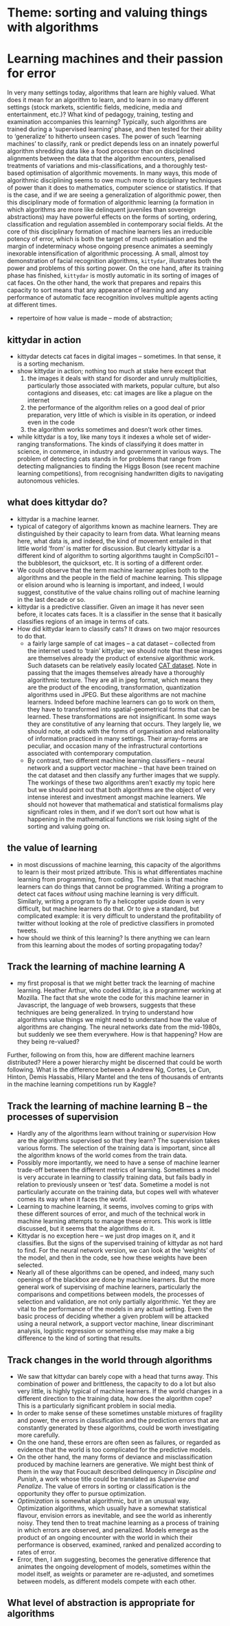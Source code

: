 # Theme: sorting and valuing things with algorithms

# Learning machines and their passion for error 

In very many settings today, algorithms that learn are highly valued. What does it mean for an algorithm to learn, and to learn in so many different settings (stock markets, scientific fields, medicine, media and entertainment, etc.)? What kind of pedagogy, training, testing and examination accompanies this learning? Typically, such algorithms are trained during a 'supervised learning' phase, and then tested for their ability to 'generalize' to hitherto unseen cases. The power of such 'learning machines' to classify, rank or predict depends less on an innately powerful algorithm shredding data like a food processor than on disciplined alignments between the data that the algorithm encounters, penalised treatments of variations and mis-classifications, and a thoroughly test-based optimisation of algorithmic movements. In many ways, this mode of algorithmic disciplining seems to owe much more to disciplinary techniques of power than it does to mathematics, computer science or statistics. If that is the case, and if we are seeing a generalization of algorithmic power, then this disciplinary mode of formation of algorithmic learning (a formation in which algorithms are more like delinquent juveniles than sovereign abstractions) may have powerful effects on the forms of sorting, ordering, classification and regulation assembled in contemporary social fields. At the core of this disciplinary formation of machine learners lies an irreducible potency of error, which is both the target of much optimisation and the margin of indeterminacy whose ongoing presence animates a seemingly inexorable intensification of algorithmic processing.  A small, almost toy demonstration of facial recognition algorithms, `kittydar`, illustrates both the power and problems of this sorting power. On the one hand, after its training phase has finished, `kittydar` is mostly automatic in its sorting of images of cat faces. On the other hand, the work that prepares and repairs this capacity to sort means that any appearance of learning and any performance of automatic face recognition involves multiple agents acting at different times. 


- repertoire of how value is made -- mode of abstraction; 

## kittydar in action

- kittydar detects cat faces in digital images -- sometimes. In that sense, it is a sorting mechanism.  
- show kittydar in action; nothing too much at stake here except that
    1. the images it deals with stand for disorder and unruly multiplicities, particularly those associated with markets, popular culture, but also contagions and diseases, etc: cat images are like a plague on the internet
    2. the performance of the algorithm relies on a good deal of prior preparation, very little of which is visible in its operation, or indeed even in the code
    3. the algorithm works sometimes and doesn't work other times. 

- while kittydar is a toy, like many toys it indexes a whole set of wider-ranging transformations. The kinds of classifying it does matter in science, in commerce, in industry and government in various ways. The problem of detecting cats stands in for problems that range from detecting malignancies to finding the Higgs Boson (see recent machine learning competitions), from recognising handwritten digits to navigating autonomous vehicles. 

## what does kittydar do?

- kittydar is a machine learner. 
- typical of category of algorithms known as machine learners. They are distinguished by their capacity to learn from data. What learning means here, what data is, and indeed, the kind of movement entailed in that little world 'from' is matter for discussion. But clearly kittydar is a different kind of algorithm to sorting algorithms taught in CompSci101 -- the bubblesort, the quicksort, etc. It is sorting of a different order. 
- We could observe that the term machine learner applies both to the algorithms and the people in the field of machine learning. This slippage or elision around who is learning is important, and indeed, I would suggest, constitutive of the value chains rolling out of machine learning in the last decade or so. 
- kittydar is a predictive classifier. Given an image it has never seen before, it locates cats faces. It is a classifier in the sense that it basically classifies regions of an image in terms of cats.
- How did kittydar learn to classify cats? It draws on two major resources to do that. 
    - a fairly large sample of cat images -- a cat dataset -- collected from the internet used to 'train' kittydar; we should note that these images are themselves already the product of extensive algorithmic work. Such datasets can be relatively easily located [CAT dataset](http://137.189.35.203/WebUI/CatDatabase/catData.html). Note in passing that the images themselves already have a thoroughly algorithmic texture. They are all in jpeg format, which means they are the product of the encoding, transformation, quantization algorithms used in JPEG. But these algorithms are not  machine learners.  Indeed before machine learners can go to work on them, they have to transformed into spatial-geometrical forms that can be learned. These transformations are not insignificant. In some ways they are constitutive of any learning that occurs. They largely lie, we should note, at odds with the forms of organisation and relationality of information practiced in many settings. Their array-forms are peculiar, and occasion many of the infrastructural contortions associated with contemporary computation. 
    - By contrast, two different machine learning classifiers -- neural network and a support vector machine -- that have been trained on the cat dataset and then classify any further images that we supply. The workings of these two algorithms aren't exactly my topic here but we should point out that both algorithms are the object of very intense interest and investment amongst machine learners. We should not however that mathematical and statistical formalisms play significant roles in them, and if we don't sort out how what is happening in the mathematical functions we risk losing sight of the sorting and valuing going on. 

## the value of learning

- in most discussions of machine learning, this capacity of the algorithms to learn is their most prized attribute. This is what differentiates machine learning  from programming, from coding. The claim is that machine learners can do things that cannot be programmed. Writing a program to detect cat faces _without_ using machine learning is very difficult. Similarly, writing a program to fly a helicopter upside down is very difficult, but machine learners do that. Or to give a standard, but complicated example: it is very difficult to understand the profitability of twitter without looking at the role of predictive classifiers in promoted tweets.
- how should we think of this learning? Is there anything we can learn from this learning about the modes of sorting propagating today?

## Track the learning of machine learning A

- my first proposal is that we might better track the learning of machine learning. Heather Arthur, who coded kittdar, is a programmer working at Mozilla. The fact that she wrote the code for this machine learner  in Javascript, the language of web browsers, suggests that these techniques are being generalized. In trying to understand how algorithms value things we might need to understand how the value of algorithms are changing. The neural networks date from the mid-1980s, but suddenly we see them everywhere. How is that happening? How are they being re-valued? 

Further, following on from this, how are different machine learners distributed? Here a power hierarchy might be discerned that could be worth following. What is the difference between a Andrew Ng, Cortes, Le Cun, Hinton, Demis Hassabis, Hilary Mantel and the tens of thousands of entrants in the machine learning competitions run by Kaggle?

## Track the learning of machine learning B -- the processes of supervision

- Hardly any of the algorithms learn without training or _supervision_ How are the algorithms supervised so that they learn? The supervision takes various forms. The selection of the training data is important, since all the algorithm knows of the world comes from the train data.
- Possibly more importantly, we need to have a sense of machine learner  trade-off between the different metrics of learning. Sometimes a model is very accurate in learning to classify training data, but fails badly in relation to previously unseen or 'test' data. Sometime a model is not particularly accurate on the training data, but copes well with whatever comes its way when it faces the world. 
- Learning to machine learning, it seems, involves coming to grips with these different sources of error, and much of the technical work in machine learning attempts to manage these errors. This work is little discussed, but it seems that the algorithms do it. 
- Kittydar is no exception here -- we just drop images on it, and it classifies. But the signs of the supervised training of kittydar as not hard to find. For the neural network version, we can look at the 'weights' of the model, and then in the code, see how these weights have been selected. 
- Nearly all of these algorithms can be opened, and indeed, many such openings of the blackbox are done by machine learners. But the more general work of supervising of machine learners, particularly the comparisons and competitions between models, the processes of selection and validation, are not only partially algorithmic. Yet they are vital to the performance of the models in any actual setting. Even the basic process of deciding whether a given problem will be attacked using a  neural network, a support vector machine, linear discriminant analysis, logistic regression or something else may make a big difference to the kind of sorting that results. 

## Track changes in the world through algorithms

- We saw that kittydar can barely cope with a head that turns away. This combination of power and brittleness, the capacity to do a lot but also very little, is highly typical of machine learners. If the world changes in a different direction to the training data, how does the algorithm cope? This is a particularly significant problem in social media. 
- In order to make sense of these sometimes unstable mixtures of fragility and power, the errors in classification and the prediction errors that are constantly generated by these algorithms, could be worth investigating more carefully.
- On the one hand, these errors are often seen as failures, or regarded as evidence that the world is too complicated for the predictive models. 
- On the other hand, the many forms of deviance and misclassification produced by machine learners are generative. We might best think of them in the way that Foucault described delinquency in _Discipline and Punish_, a work whose title could be translated as _Supervise and Penalize_. The value of errors in sorting or classification is the opportunity they offer to pursue optimization. 
- _Optimization_ is somewhat algorithmic, but in an unusual way. Optimization algorithms, which usually have a somewhat statistical flavour, envision errors as inevitable, and see the world as inherently noisy. They tend then to treat machine learning as a process of training in which errors are observed, and penalized. Models emerge as the product of an ongoing encounter with the world in which their performance is observed, examined, ranked and penalized according to rates of error. 
- Error, then, I am suggesting, becomes the generative difference that animates the ongoing development of models, sometimes within the model itself, as weights or parameter are re-adjusted, and sometimes between models, as different models compete with each other. 

## What level of abstraction is appropriate for algorithms

